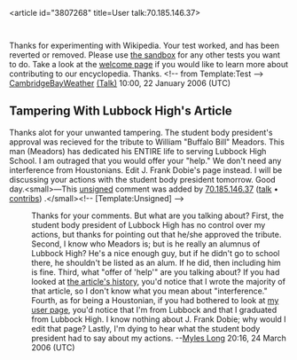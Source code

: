 <article id="3807268" title=User talk:70.185.146.37>
	<talkpage id="3807268" title="User talk:70.185.146.37">
Thanks for experimenting with Wikipedia. Your test worked, and has been reverted or removed. Please use [[Wikipedia:Sandbox|the sandbox]] for any other tests you want to do. Take a look at the [[Wikipedia:Welcome, newcomers|welcome page]] if you would like to learn more about contributing to our encyclopedia. Thanks. &lt;!-- from Template:Test --&gt;  [[User:CambridgeBayWeather|CambridgeBayWeather]] [[User_talk:CambridgeBayWeather|(Talk)]] 10:00, 22 January 2006 (UTC)

== Tampering With Lubbock High's Article ==

Thanks alot for your unwanted tampering. The student body president's approval was recieved for the tribute to William &quot;Buffalo Bill&quot; Meadors. This man (Meadors) has dedicated his ENTIRE life to serving Lubbock High School. I am outraged that you would offer your &quot;help.&quot; We don't need any interference from Houstonians. Edit J. Frank Dobie's page instead. I will be discussing your actions with the student body president tomorrow. Good day.&lt;small&gt;—This [[Wikipedia:Sign your posts on talk pages|unsigned]] comment was added by [[User:70.185.146.37|70.185.146.37]] ([[User talk:70.185.146.37|talk]] • [[Special:Contributions/70.185.146.37|contribs]]) {{{2|}}}.&lt;/small&gt;&lt;!-- [Template:Unsigned] --&gt;
:Thanks for your comments.  But what are you talking about?  First, the student body president of Lubbock High has no control over my actions, but thanks for pointing out that he/she approved the tribute.  Second, I know who Meadors is; but is he really an alumnus of Lubbock High?  He's a nice enough guy, but if he didn't go to school there, he shouldn't be listed as an alum.  If he did, then including him is fine.  Third, what &quot;offer of 'help'&quot; are you talking about?  If you had looked at [http://en.wikipedia.org/w/index.php?title=Lubbock_High_School&amp;action=history the article's history], you'd notice that I wrote the majority of that article, so I don't know what you mean about &quot;interference.&quot;  Fourth, as for being a Houstonian, if you had bothered to look at [[User:Myleslong|my user page]], you'd notice that I'm from Lubbock and that I graduated from Lubbock High.  I know nothing about J. Frank Dobie; why would I edit that page?  Lastly, I'm dying to hear what the student body president had to say about my actions.  --[[User:Myleslong|Myles Long]] 20:16, 24 March 2006 (UTC)
	</talkpage>
</article>